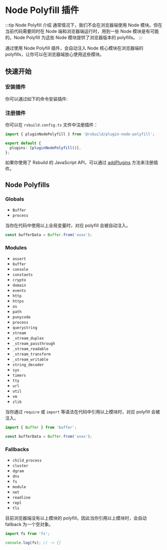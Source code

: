 # Node Polyfill 插件

:::tip Node Polyfill 介绍
通常情况下，我们不会在浏览器端使用 Node 模块。但在当前代码需要同时在 Node 端和浏览器端运行时，用到一些 Node 模块是有可能的。Node Polyfill 为这些 Node 模块提供了浏览器版本的 polyfills。
:::

通过使用 Node Polyfill 插件，会自动注入 Node 核心模块在浏览器端的 polyfills，让你可以在浏览器端放心使用这些模块。

## 快速开始


### 安装插件

你可以通过如下的命令安装插件:


<PackageManagerTabs command="add @rsbuild/plugin-node-polyfill -D" />

### 注册插件

你可以在 `rsbuild.config.ts` 文件中注册插件：

```ts title="rsbuild.config.ts"
import { pluginNodePolyfill } from '@rsbuild/plugin-node-polyfill';

export default {
  plugins: [pluginNodePolyfill()],
};
```

如果你使用了 Rsbuild 的 JavaScript API，可以通过 [addPlugins](/api/javascript-api/instance.html#builderaddplugins) 方法来注册插件。

## Node Polyfills

### Globals

- `Buffer`
- `process`

当你在代码中使用以上全局变量时，对应 polyfill 会被自动注入。

```ts
const bufferData = Buffer.from('xxxx');
```

### Modules

- `assert`
- `buffer`
- `console`
- `constants`
- `crypto`
- `domain`
- `events`
- `http`
- `https`
- `os`
- `path`
- `punycode`
- `process`
- `querystring`
- `stream`
- `_stream_duplex`
- `_stream_passthrough`
- `_stream_readable`
- `_stream_transform`
- `_stream_writable`
- `string_decoder`
- `sys`
- `timers`
- `tty`
- `url`
- `util`
- `vm`
- `zlib`

当你通过 `require` 或 `import` 等语法在代码中引用以上模块时，对应 polyfill 会被注入。

```ts
import { Buffer } from 'buffer';

const bufferData = Buffer.from('xxxx');
```

### Fallbacks

- `child_process`
- `cluster`
- `dgram`
- `dns`
- `fs`
- `module`
- `net`
- `readline`
- `repl`
- `tls`

目前浏览器端没有以上模块的 polyfill，因此当你引用以上模块时，会自动 fallback 为一个空对象。

```ts
import fs from 'fs';

console.log(fs); // -> {}
```
